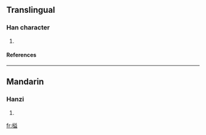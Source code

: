 ==Translingual==
===Han character===
{{Han char|rn=75|rad=木|as=10|sn=14|four=|canj=木廿金廿 (DTCT)}}
# {{defn|Han|sort=木10}}
====References====
{{Han ref|kx=0542.220|dkj=15220|dj=0930.290|hdz=21266.020|uh=698F|ud=27023}}

----
==Mandarin==
===Hanzi===
{{cmn-hanzi|pin=[[yì]] (yi4)|wg=i<sup>4</sup>}}
# {{defn|Mandarin}}

[[fr:榏]]